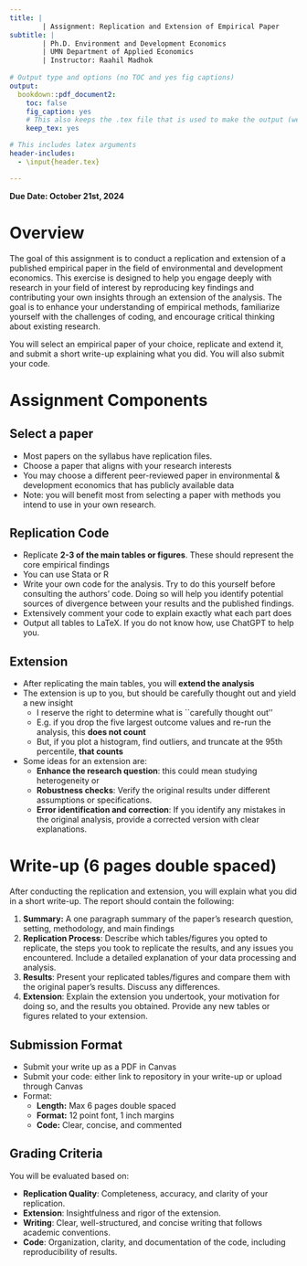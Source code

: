 ```yaml
---
title: |
        | Assignment: Replication and Extension of Empirical Paper
subtitle: |
        | Ph.D. Environment and Development Economics
        | UMN Department of Applied Economics
        | Instructor: Raahil Madhok
        
# Output type and options (no TOC and yes fig captions)
output:
  bookdown::pdf_document2: 
    toc: false
    fig_caption: yes
    # This also keeps the .tex file that is used to make the output (we will eventually need this for publication)
    keep_tex: yes

# This includes latex arguments
header-includes:
  - \input{header.tex}

---
```


**Due Date: October 21st, 2024**

# Overview
The goal of this assignment is to conduct a replication and extension of a published empirical paper in the field of environmental and development economics. This exercise is designed to help you engage deeply with research in your field of interest by reproducing key findings and contributing your own insights through an extension of the analysis. The goal is to enhance your understanding of empirical methods, familiarize yourself with the challenges of coding, and encourage critical thinking about existing research.

You will select an empirical paper of your choice, replicate and extend it, and submit a short write-up explaining what you did. You will also submit your code. 

# Assignment Components

## Select a paper

- Most papers on the syllabus have replication files. 
- Choose a paper that aligns with your research interests
- You may choose a different peer-reviewed paper in environmental & development economics that has publicly available data 
- Note: you will benefit most from selecting a paper with methods you intend to use in your own research.

## Replication Code

- Replicate **2-3 of the main tables or figures**. These should represent the core empirical findings
- You can use Stata or R
- Write your own code for the analysis. Try to do this yourself before consulting the authors' code. Doing so will help you identify potential sources of divergence between your results and the published findings.
- Extensively comment your code to explain exactly what each part does
- Output all tables to LaTeX. If you do not know how, use ChatGPT to help you.

## Extension

- After replicating the main tables, you will **extend the analysis**
- The extension is up to you, but should be carefully thought out and yield a new insight
  - I reserve the right to determine what is ``carefully thought out''
  - E.g. if you drop the five largest outcome values and re-run the analysis, this **does not count**
  - But, if you plot a histogram, find outliers, and truncate at the 95th percentile, **that counts**

- Some ideas for an extension are:
    - **Enhance the research question**: this could mean studying heterogeneity or 
    - **Robustness checks**: Verify the original results under different assumptions or specifications.
    - **Error identification and correction**: If you identify any mistakes in the original analysis, provide a corrected version with clear explanations.

# Write-up (6 pages double spaced)
After conducting the replication and extension, you will explain what you did in a short write-up. The report should contain the following:

1. **Summary:** A one paragraph summary of the paper's research question, setting, methodology, and main findings
2. **Replication Process**: Describe which tables/figures you opted to replicate, the steps you took to replicate the results, and any issues you encountered. Include a detailed explanation of your data processing and analysis.
3. **Results**: Present your replicated tables/figures and compare them with the original paper’s results. Discuss any differences.
4. **Extension**: Explain the extension you undertook, your motivation for doing so, and the results you obtained. Provide any new tables or figures related to your extension.

## Submission Format

- Submit your write up as a PDF in Canvas
- Submit your code: either link to repository in your write-up or upload through Canvas
- Format:
  - **Length:** Max 6 pages double spaced
  - **Format:** 12 point font, 1 inch margins
  - **Code:** Clear, concise, and commented

## Grading Criteria

You will be evaluated based on:

- **Replication Quality**: Completeness, accuracy, and clarity of your replication.
- **Extension**: Insightfulness and rigor of the extension.
- **Writing**: Clear, well-structured, and concise writing that follows academic conventions.
- **Code**: Organization, clarity, and documentation of the code, including reproducibility of results.

\begin{table}[ht]
\centering
\begin{tabular}{|p{4cm}|p{6cm}|p{1.5cm}|p{4cm}|}
\hline
\textbf{Category} & \textbf{Criteria} & \textbf{Points} & \textbf{Description} \\
\hline
\textbf{Written Report (60 Points)} & \textbf{Replication Process (15 Points)} & & \\
\hline
& Description of Methods and Process & 10 & Clear explanation of replication steps, including data cleaning and methodology. \\
\hline
& Data and Documentation Review & 5 & Thoughtful review of data quality and documentation. \\
\hline
\textbf{Replication Results (15 Points)} & Presentation of Results & 10 & Clear presentation and formatting of replicated tables/figures. \\
\hline
& Comparison with Original & 5 & Detailed comparison of replicated results with original findings. \\
\hline
\textbf{Extension (20 Points)} & Description and Justification & 10 & Clear explanation of extension and rationale for its connection to the original paper. \\
\hline
& Results of the Extension & 10 & Presentation of findings from the extension, including new tables/figures. \\
\hline
\textbf{Writing Quality (10 Points)} & Clarity and Structure & 5 & Report is logically structured and clearly written. \\
\hline
& Grammar and Style & 5 & Proper grammar, spelling, and adherence to scientific writing conventions. \\
\hline
\textbf{Code (40 Points)} & \textbf{Code Quality and Organization (15 Points)} & & \\
\hline
& Clarity and Commenting & 10 & Code is clearly written with sufficient comments. \\
\hline
& Organization & 5 & Code is well-organized with logical structure and consistent formatting. \\
\hline
\textbf{Correctness and Functionality (15 Points)} & Accuracy of Replication & 10 & Code accurately replicates the main results. \\
\hline
& Extension Implementation & 5 & Correct implementation of the extension in the code. \\
\hline
\textbf{Reproducibility and Efficiency (10 Points)} & Reproducibility & 5 & Code can be easily reproduced with clear instructions. \\
\hline
& Efficiency & 5 & Code is efficient, avoiding unnecessary complexity or overhead. \\
\hline
& & \textbf{Total} & \textbf{100 Points} \\
\hline
\end{tabular}
\end{table}



